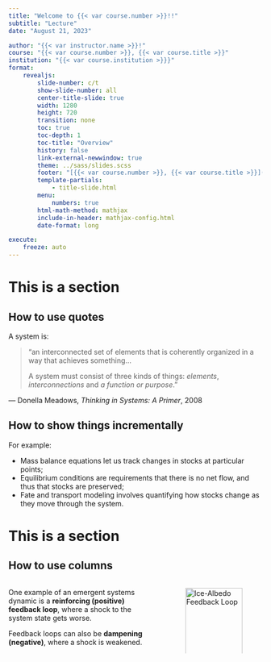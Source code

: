 ```yaml
---
title: "Welcome to {{< var course.number >}}!!"
subtitle: "Lecture"
date: "August 21, 2023"

author: "{{< var instructor.name >}}!"
course: "{{< var course.number >}}, {{< var course.title >}}"
institution: "{{< var course.institution >}}}"
format:
    revealjs:
        slide-number: c/t
        show-slide-number: all
        center-title-slide: true
        width: 1280
        height: 720
        transition: none
        toc: true
        toc-depth: 1
        toc-title: "Overview"
        history: false
        link-external-newwindow: true
        theme: ../sass/slides.scss
        footer: "[{{< var course.number >}}, {{< var course.title >}}]({{< var course.url >}})"
        template-partials:
            - title-slide.html
        menu:
            numbers: true
        html-math-method: mathjax
        include-in-header: mathjax-config.html
        date-format: long

execute:
    freeze: auto
---
```


# This is a section

## How to use quotes

A system is:

::: {.quote}
> "an interconnected set of elements that is coherently organized in a way that achieves something...
>
> A system must consist of three kinds of things: *elements*, *interconnections* and *a function or purpose*."

::: {.cite} 
--- Donella Meadows, *Thinking in Systems: A Primer*, 2008 
:::
:::

## How to show things incrementally

For example:

::: {.incremental}
- Mass balance equations let us track changes in stocks at particular points;
- Equilibrium conditions are requirements that there is no net flow, and thus that stocks are preserved;
- Fate and transport modeling involves quantifying how stocks change as they move through the system.
:::

# This is a section

## How to use columns

:::: {.columns}

::: {.column width=60%}
One example of an emergent systems dynamic is a **reinforcing (positive) feedback loop**, where a shock to the system state gets worse.

Feedback loops can also be **dampening (negative)**, where a shock is weakened.
:::

::: {.column width=40%}
![Ice-Albedo Feedback Loop](images/ice-albedo.svg){width=100%}
:::

::::

